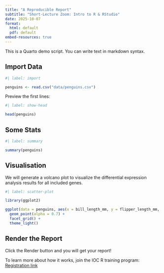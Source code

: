 ```yaml
---
title: "A Reproducible Report"
subtitle: "Short-Lecture Zoom: Intro to R & RStudio"
date: 2025-10-07
format:
  html: default
  pdf: default
embed-resources: true
---
```


This is a Quarto demo script.
You can write text in markdown syntax.

## Import Data

```r
#| label: import

penguins <- read.csv("data/penguins.csv")
```

Preview the first lines:

```r
#| label: show-head

head(penguins)
```


## Some Stats

```r
#| label: summary

summary(penguins)
```


## Visualisation

We will generate a volcano plot to visualize the differential expression analysis results for all included genes.

```r
#| label: scatter-plot

library(ggplot2)

ggplot(data = penguins, aes(x = bill_length_mm, y = flipper_length_mm, color = species)) +
  geom_point(alpha = 0.7) +
  facet_grid() +
  theme_light()
```


## Render the Report

Click the Render button and you will get your report!

To learn more about how it works, join the IOC R training program: 
[Registration link](https://docs.google.com/forms/d/e/1FAIpQLSeu9Y8LRxIx1ZKT7yKdzYMduZumRe5Nov4T0JbUPN0f21daQA/viewform?usp=sharing&ouid=107366283096380377724)
